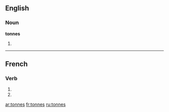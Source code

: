 ==English==

===Noun===
'''tonnes'''

# {{plural of|[[tonne]]}}

{{see|tonnés}}

----

==French==

===Verb===
{{fr-verb-form}}

# {{form of|[[second-person|Second-person]] [[singular]] [[present indicative]]|tonner|lang=French}}
# {{form of|Second-person singular [[present subjunctive]]|tonner |lang=French}}

[[ar:tonnes]]
[[fr:tonnes]]
[[ru:tonnes]]